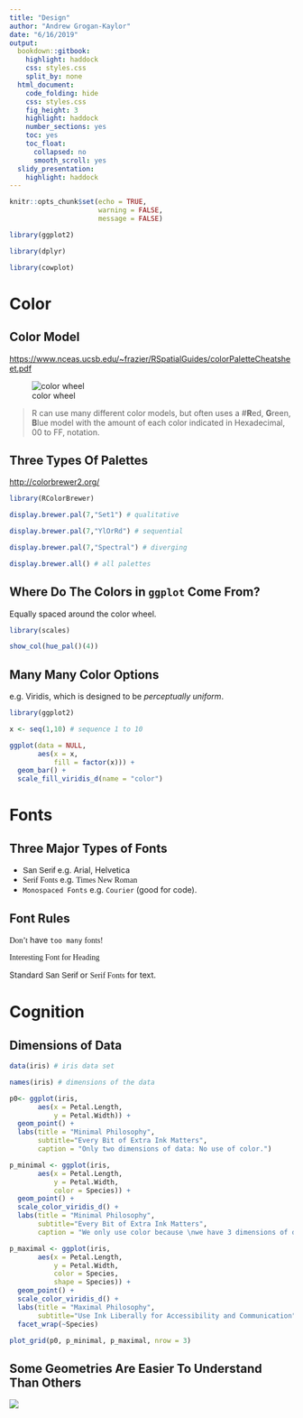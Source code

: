 ```yaml
---
title: "Design"
author: "Andrew Grogan-Kaylor"
date: "6/16/2019"
output:
  bookdown::gitbook:
    highlight: haddock
    css: styles.css
    split_by: none
  html_document: 
    code_folding: hide
    css: styles.css
    fig_height: 3
    highlight: haddock
    number_sections: yes
    toc: yes
    toc_float:
      collapsed: no
      smooth_scroll: yes
  slidy_presentation:
    highlight: haddock
---
```


```r

knitr::opts_chunk$set(echo = TRUE,
                      warning = FALSE,
                      message = FALSE)

library(ggplot2)

library(dplyr)

library(cowplot)

```

# Color 

## Color Model

[https://www.nceas.ucsb.edu/~frazier/RSpatialGuides/colorPaletteCheatsheet.pdf](https://www.nceas.ucsb.edu/~frazier/RSpatialGuides/colorPaletteCheatsheet.pdf)

![color wheel](colorwheel.png)

> R can use many different color models, but often uses a #**R**ed, **G**reen, **B**lue model with the amount of each color indicated in Hexadecimal, 00 to FF, notation.

## Three Types Of Palettes

[http://colorbrewer2.org/](http://colorbrewer2.org/)

```r

library(RColorBrewer)

```

```r

display.brewer.pal(7,"Set1") # qualitative

```

```r

display.brewer.pal(7,"YlOrRd") # sequential

```

```r

display.brewer.pal(7,"Spectral") # diverging

```

```r

display.brewer.all() # all palettes

```

## Where Do The Colors in `ggplot` Come From?

Equally spaced around the color wheel.

```r

library(scales)

show_col(hue_pal()(4))

```

## Many Many Color Options

e.g. Viridis, which is designed to be *perceptually uniform*.

```r

library(ggplot2)

x <- seq(1,10) # sequence 1 to 10

ggplot(data = NULL, 
       aes(x = x,
           fill = factor(x))) + 
  geom_bar() + 
  scale_fill_viridis_d(name = "color")

```


# Fonts 

## Three Major Types of Fonts

* <font face="Arial">San Serif</font> e.g. Arial, Helvetica
* <font face="Times New Roman">Serif Fonts</font> e.g. <font face="Times New Roman">Times New Roman</font>
* `Monospaced Fonts` e.g. `Courier` (good for code).

## Font Rules

<font face="Comic Sans MS">Don't</font> have `too many` <font face="Times New Roman">fonts!</font>

<font face="Impact">Interesting Font for Heading</font>

Standard <font face="Arial">San Serif</font> or <font face="Times New Roman">Serif Fonts</font> for text.

# Cognition

## Dimensions of Data

```r

data(iris) # iris data set

names(iris) # dimensions of the data

p0<- ggplot(iris,
       aes(x = Petal.Length,
           y = Petal.Width)) +
  geom_point() + 
  labs(title = "Minimal Philosophy",
       subtitle="Every Bit of Extra Ink Matters",
       caption = "Only two dimensions of data: No use of color.") 

p_minimal <- ggplot(iris,
       aes(x = Petal.Length,
           y = Petal.Width,
           color = Species)) +
  geom_point() + 
  scale_color_viridis_d() + 
  labs(title = "Minimal Philosophy",
       subtitle="Every Bit of Extra Ink Matters",
       caption = "We only use color because \nwe have 3 dimensions of data.") 

p_maximal <- ggplot(iris,
       aes(x = Petal.Length,
           y = Petal.Width,
           color = Species,
           shape = Species)) +
  geom_point() + 
  scale_color_viridis_d() + 
  labs(title = "Maximal Philosophy",
       subtitle="Use Ink Liberally for Accessibility and Communication") +
  facet_wrap(~Species)

plot_grid(p0, p_minimal, p_maximal, nrow = 3)

```

## Some Geometries Are Easier To Understand Than Others

![](Rauser-most-important-thing.png)

